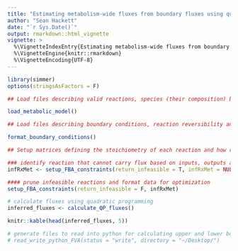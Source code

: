 ```yaml
---
title: "Estimating metabolism-wide fluxes from boundary fluxes using quadratic programming"
author: "Sean Hackett"
date: "`r Sys.Date()`"
output: rmarkdown::html_vignette
vignette: >
  %\VignetteIndexEntry{Estimating metabolism-wide fluxes from boundary fluxes using quadratic programming}
  %\VignetteEngine{knitr::rmarkdown}
  %\VignetteEncoding{UTF-8}
---
```


```r
library(simmer)
options(stringsAsFactors = F)

## Load files describing valid reactions, species (their composition) both from the core SBML model and supplemented manual annotations

load_metabolic_model()

## Load files describing boundary conditions, reaction reversibility and auxotrophies

format_boundary_conditions()

## Setup matrices defining the stoichiometry of each reaction and how reactions will be constrained

### identify reaction that cannot carry flux based on inputs, outputs and directionality
infRxMet <- setup_FBA_constraints(return_infeasible = T, infRxMet = NULL)

#### prune infeasible reactions and format data for optimization
setup_FBA_constraints(return_infeasible = F, infRxMet)

# calculate fluxes using quadratic programming
inferred_fluxes <- calculate_QP_fluxes()

knitr::kable(head(inferred_fluxes, 5))

# generate files to read into python for calculating upper and lower bounds on flux using FVA
# read_write_python_FVA(status = "write", directory = "~/Desktop/")

```

